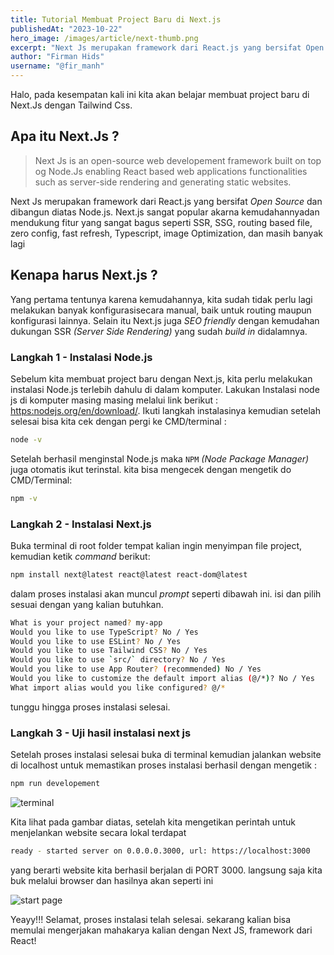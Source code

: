```yaml
---
title: Tutorial Membuat Project Baru di Next.js
publishedAt: "2023-10-22"
hero_image: /images/article/next-thumb.png
excerpt: "Next Js merupakan framework dari React.js yang bersifat Open Source dan dibangun diatas Node.js."
author: "Firman Hids"
username: "@fir_manh"
---
```


Halo, pada kesempatan kali ini kita akan belajar membuat project baru di Next.Js dengan Tailwind Css.

## Apa itu Next.Js ?

> Next Js is an open-source web developement framework built on top og Node.Js enabling React based web applications functionalities such as server-side rendering and generating static websites.

Next Js merupakan framework dari React.js yang bersifat _Open Source_ dan dibangun diatas Node.js. Next.js sangat popular akarna kemudahannyadan mendukung fitur yang sangat bagus seperti SSR, SSG, routing based file, zero config, fast refresh, Typescript, image Optimization, dan masih banyak lagi

## Kenapa harus Next.js ?

Yang pertama tentunya karena kemudahannya, kita sudah tidak perlu lagi melakukan banyak konfigurasisecara manual, baik untuk routing maupun konfigurasi lainnya.
Selain itu Next.js juga _SEO friendly_ dengan kemudahan dukungan SSR _(Server Side Rendering)_ yang sudah _build in_ didalamnya.

### Langkah 1 - Instalasi Node.js

Sebelum kita membuat project baru dengan Next.js, kita perlu melakukan instalasi Node.js terlebih dahulu di dalam komputer.
Lakukan Instalasi node js di komputer masing masing melalui link berikut : [https:nodejs.org/en/download/](https:nodejs.org/en/download/). Ikuti langkah instalasinya kemudian setelah selesai bisa kita cek dengan pergi ke CMD/terminal :

```sh
node -v
```

Setelah berhasil menginstal Node.js maka `NPM` _(Node Package Manager)_ juga otomatis ikut terinstal. kita bisa mengecek dengan mengetik do CMD/Terminal:

```sh
npm -v
```

### Langkah 2 - Instalasi Next.js

Buka terminal di root folder tempat kalian ingin menyimpan file project, kemudian ketik _command_ berikut:

```sh
npm install next@latest react@latest react-dom@latest
```

dalam proses instalasi akan muncul _prompt_ seperti dibawah ini. isi dan pilih sesuai dengan yang kalian butuhkan.

```sh
What is your project named? my-app
Would you like to use TypeScript? No / Yes
Would you like to use ESLint? No / Yes
Would you like to use Tailwind CSS? No / Yes
Would you like to use `src/` directory? No / Yes
Would you like to use App Router? (recommended) No / Yes
Would you like to customize the default import alias (@/*)? No / Yes
What import alias would you like configured? @/*
```

tunggu hingga proses instalasi selesai.

### Langkah 3 - Uji hasil instalasi next js

Setelah proses instalasi selesai buka di terminal kemudian jalankan website di localhost untuk memastikan proses instalasi berhasil dengan mengetik :

```sh
npm run developement
```

![terminal](/images/article/terminal.png)

Kita lihat pada gambar diatas, setelah kita mengetikan perintah untuk menjelankan website secara lokal terdapat

```sh
ready - started server on 0.0.0.0.3000, url: https://localhost:3000
```

yang berarti website kita berhasil berjalan di PORT 3000. langsung saja kita buk melalui browser dan hasilnya akan seperti ini

![start page](/images/article/next-start-page.webp)

Yeayy!!! Selamat, proses instalasi telah selesai. sekarang kalian bisa memulai mengerjakan mahakarya kalian dengan Next JS, framework dari React!
